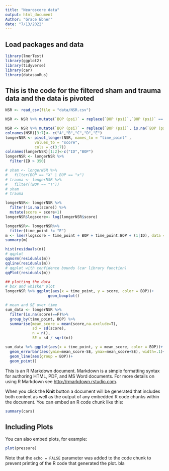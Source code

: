 ```yaml
---
title: "Neuroscore data"
output: html_document
Author: "Grace Ebner"
date: "7/13/2022"
---
```


## Load packages and data

```r
library(lmerTest)
library(ggplot2)
library(tidyverse)
library(car)
library(datasauRus)
```
## This is the code for the filtered sham and trauma data and the data is pivoted
```r
NSR <- read_csv(file = "data/NSR.csv")

NSR <- NSR %>% mutate(`BOP (psi)` = replace(`BOP (psi)`,`BOP (psi)` == 'x','X'))

NSR <- NSR %>% mutate(`BOP (psi)` = replace(`BOP (psi)`, is.na(`BOP (psi)`),'T'))
colnames(NSR)[3:7]<- c("A","B","C","D","E")
longerNSR <- pivot_longer(NSR, names_to = "time_point" , 
             values_to = "score",
             cols = c(3:7))
colnames(longerNSR)[1:2]<-c("ID","BOP")
longerNSR <- longerNSR %>%
  filter(ID > 350)
```

```r
# sham <- longerNSR %>%
#   filter(BOP == "X" | BOP == "x")
# trauma <- longerNSR %>%
#   filter((BOP == "T"))
# sham
# trauma
```

```r
longerNSR<- longerNSR %>%
  filter(!is.na(score)) %>%
  mutate(score = score+1)
longerNSR$logscore<- log(longerNSR$score)
```

```r
longerNSR<- longerNSR%>%
  filter(time_point != "E")
m <- lmer(logscore ~ time_point + BOP + time_point:BOP + (1|ID), data = longerNSR, REML = F)
summary(m)
```

```r
hist(residuals(m))
# qqplot
qqnorm(residuals(m))
qqline(residuals(m))
# qqplot with confidence bounds (car library function)
qqPlot(residuals(m))

## plotting the data
# box and whisker plot
longerNSR %>% ggplot(aes(x = time_point, y = score, color = BOP))+
                   geom_boxplot()

# mean and SE over time
sum_data <- longerNSR %>% 
  filter(is.na(score)==F)%>%
  group_by(time_point, BOP) %>%
  summarise(mean_score = mean(score,na.exclude=T), 
            sd = sd(score),
            n = n(),
            SE = sd / sqrt(n))

sum_data %>% ggplot(aes(x = time_point, y = mean_score, color = BOP))+
  geom_errorbar(aes(ymin=mean_score-SE, ymax=mean_score+SE), width=.1)+
  geom_line(aes(group = BOP))+
  geom_point()
```





This is an R Markdown document. Markdown is a simple formatting syntax for authoring HTML, PDF, and MS Word documents. For more details on using R Markdown see <http://rmarkdown.rstudio.com>.

When you click the **Knit** button a document will be generated that includes both content as well as the output of any embedded R code chunks within the document. You can embed an R code chunk like this:

```r
summary(cars)
```

## Including Plots

You can also embed plots, for example:

```r
plot(pressure)
```

Note that the `echo = FALSE` parameter was added to the code chunk to prevent printing of the R code that generated the plot.
bla